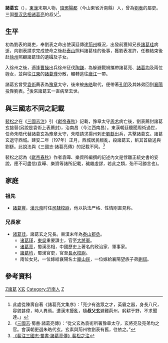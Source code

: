 {{東亞男性歷史人物
|名稱 =诸葛玄
|身份 =
|國家 =[[東漢|東漢]]
|時代 =東漢末年
|主君 =
|屆數 =
|最高職務 =東漢[[豫章|豫章]]太守
|職業 =
|前任 =[[周術|周術]]
|繼任 =[[朱皓|朱皓]]
|圖片名稱 =
|圖片大小 =
|圖片說明 =
|姓名 =诸葛玄
|字 =
|號 =
|封爵 =
|封地 =
|封號 =
|位階 =
|神號 =
|氏族 =
|籍貫 =[[东漢|东漢]][[琅琊郡|琅琊郡]][[阳都县|阳都县]]<br>（今[[山东省|山东省]][[沂南县|沂南县]]）
|本貫 =
|祖籍 =
|本籍 =
|出身地 =徐州琅邪郡
|府邸 =
|世系 =[[琅邪諸葛氏|琅邪諸葛氏]]
|初名 =
|其他名號 =
|出生日期 =
|出生地點 =
|婚年 =
|逝世年 =197年
|逝世地 =
|諡號 =
|墓葬 =
|祠廟 =
|父親 =
|繼母 =
|母親 =
|元配 =
|正室 =
|元配之父 =
|元配之嫡母 =
|元配之母 =
|正室之父 =
|正室之嫡母 =
|正室之母 =
|妻之父 =
|妻之嫡母 =
|妻之母 =
|繼室之父 =
|繼室之嫡母 =
|繼室之母 =
|平妻之父 =
|平妻之嫡母 =
|平妻之母 =
|兄弟 =
|姊妹 =
|子 =
|嫡子 =
|嫡女 =
|庶子 =
|庶女 =
|養子 =
|養女 =
|繼子 =
|繼女 =
|其他親屬 =
|出身 = <!---此处指科举出身--->
|功名 = 
|經歷 =荊州牧劉表屬吏→東漢豫章太守→荊州牧劉表屬吏
|著作 =
|注釋 =
}}
'''諸葛玄'''（{{bd|2世纪||197年|}}），[[東漢|東漢]]末期人物，[[琅琊|琅琊]][[陽都|陽都]]（今山東省沂南縣）人，曾為[[劉表|劉表]]的屬吏。三国[[蜀汉|蜀汉]][[丞相|丞相]][[诸葛亮|诸葛亮]]的叔父<ref>此處從陳壽自著《諸葛亮文集序》：「亮少有逸眾之才，英霸之器，身長八尺，容貌甚偉，時人異焉。遭漢末擾亂，隨'''叔父玄'''避難荊州，躬耕于野，不求聞達。」</ref>。

==生平==
初為劉表的屬吏，奉劉表之命出使漢廷傳達[[荊州_(古代)|荊州]]概況，出發前獲知兄長[[諸葛珪|諸葛珪]]病逝，向劉表請求完成使命之後赴[[泰山郡|泰山]]照料諸葛珪的後事，獲劉表准許，任務結束後赴[[徐州_(古代)|徐州]]照顧諸葛珪的遺孀及子女。

入徐州之後，適逢[[曹操|曹操]]出兵徐州征伐[[陶謙|陶謙]]，為躲避戰禍攜帶諸葛亮、[[諸葛均|諸葛均]]及兩位姪女，並與往[[江東|江東]]的[[諸葛瑾|諸葛瑾]]分散，輾轉逃往[[廬江郡|廬江]]一帶。

諸葛玄曾受[[袁術|袁術]]薦表為[[豫章|豫章]]太守，後來被[[朱皓|朱皓]]取代，便帶著[[孔明|孔明]]及其姊弟回到[[襄陽_(古代)|襄陽]]投靠劉表。<ref>《[[三國志|三國志]]·蜀書·諸葛亮傳》：“從父玄為袁術所署豫章太守，玄將亮及亮弟均之官。會漢朝更選朱皓代玄。玄素與荊州牧劉表有舊，往依之。”</ref>後來諸葛玄一直病至去世。

==與三國志不同之記載==
[[裴松之|裴松之]]在《[[三國志注|三國志注]]》引《[[獻帝春秋|獻帝春秋]]》記載，豫章太守[[周术|周术]]病亡後，劉表薦封諸葛玄接替(另說是袁術上表薦封)，治南昌（今江西南昌）。東漢朝廷聽聞周術過世，任命朱皓代替諸葛玄為豫章太守，朱皓請求揚州刺史[[劉繇|劉繇]]出兵，共擊諸葛玄。諸葛玄退守西城。建安二年（197年）正月，西城居民叛亂，殺諸葛玄，斬其首級送與劉繇。此說法與《三國志·諸葛亮傳》的記載不同。<ref>[[s:三國志/卷35|《裴注三國志·蜀書·諸葛亮傳》裴松之注]]</ref>

裴松之認為《[[獻帝春秋|獻帝春秋]]》作者袁曄、樂資所編撰的記述內文是悖離正統史書的妄說，應不可盡信(袁曄、樂資等諸所記載，穢雜虛謬，若此之類，殆不可勝言也)。

==家庭==
===祖先===
*[[諸葛豐|諸葛豐]]，[[漢元帝|漢元帝]]时任[[司隸校尉|司隸校尉]]，他以执法严格、性情刚直見称。

===兄長家===
*[[诸葛珪|诸葛珪]]，諸葛玄之兄長。東漢末年為[[泰山郡|泰山郡]][[丞|丞]]。
**[[诸葛瑾|诸葛瑾]]，[[孫吳_(三國)|東吳]]重要謀士，官至[[大将军_(东亚)|大將軍]]。
**[[诸葛亮|诸葛亮]]，蜀漢丞相，中國歷史上著名的政治家、軍事家。
**[[諸葛均|諸葛均]]，蜀漢官吏，官至[[長水校尉|長水校尉]]。
**兩位女兒，一位嫁給襄陽名士[[龐山民|龐山民]]，一位嫁給襄陽望族子弟[[蒯祺|蒯祺]]。

==參考資料==
<references />

{{DEFAULTSORT:Zhuge Xuan}}
[[Category:東漢政治人物|Z諸葛]]
[[Category:琅邪诸葛氏|X玄]]
[[Category:沂南人|Category:沂南人]]
[[Category:東漢太守|Z]]